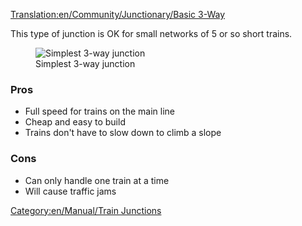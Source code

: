 [[Translation:en/Community/Junctionary/Basic 3-Way]]
{{en/Community/Junctionary/Navigation}}

This type of junction is OK for small networks of 5 or so short trains.

[[File:en/Community/Junctionary/3way basic3.png|none|frame|Simplest 3-way junction]]

===Pros===
*Full speed for trains on the main line
*Cheap and easy to build
*Trains don't have to slow down to climb a slope

===Cons===
*Can only handle one train at a time
*Will cause traffic jams

[[Category:en/Manual/Train Junctions]]